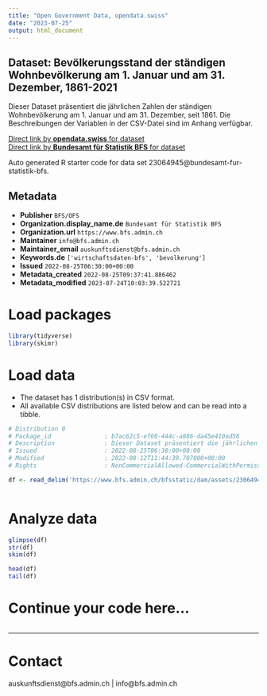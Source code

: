 ```yaml
---
title: "Open Government Data, opendata.swiss"
date: "2023-07-25"
output: html_document
---
```


## Dataset: Bevölkerungsstand der ständigen Wohnbevölkerung am 1. Januar und am 31. Dezember, 1861-2021

Dieser Dataset präsentiert die jährlichen Zahlen der ständigen Wohnbevölkerung am 1. Januar und am 31. Dezember, seit 1861. Die Beschreibungen der Variablen in der CSV-Datei sind im Anhang verfügbar.

[Direct link by **opendata.swiss** for dataset](https://opendata.swiss/de/dataset/bevolkerungsstand-der-standigen-wohnbevolkerung-am-1-januar-und-am-31-dezember-1861-2021)<br>
[Direct link by **Bundesamt für Statistik BFS** for dataset](https://www.bfs.admin.ch/asset/de/ts-x-01.02.04.05-b)

Auto generated R starter code for data set 23064945@bundesamt-fur-statistik-bfs.

## Metadata

- **Publisher** `BFS/OFS`
- **Organization.display_name.de** `Bundesamt für Statistik BFS`
- **Organization.url** `https://www.bfs.admin.ch`
- **Maintainer** `info@bfs.admin.ch`
- **Maintainer_email** `auskunftsdienst@bfs.admin.ch`
- **Keywords.de** `['wirtschaftsdaten-bfs', 'bevolkerung']`
- **Issued** `2022-08-25T06:30:00+00:00`
- **Metadata_created** `2022-08-25T09:37:41.886462`
- **Metadata_modified** `2023-07-24T10:03:39.522721`


# Load packages

```r

library(tidyverse)
library(skimr)

```

# Load data

-   The dataset has 1 distribution(s) in CSV format.
-   All available CSV distributions are listed below and can be read into a tibble.

```r

# Distribution 0
# Package_id               : b7ac62c5-ef60-444c-a886-da45e410ad56
# Description              : Dieser Dataset präsentiert die jährlichen Zahlen der ständigen Wohnbevölkerung am 1. Januar und am 31. Dezember, seit 1861. Die Beschreibungen der Variablen in der CSV-Datei sind im Anhang verfügbar.
# Issued                   : 2022-08-25T06:30:00+00:00
# Modified                 : 2022-08-12T11:44:39.707000+00:00
# Rights                   : NonCommercialAllowed-CommercialWithPermission-ReferenceRequired

df <- read_delim('https://www.bfs.admin.ch/bfsstatic/dam/assets/23064948/master')



```

# Analyze data

```r

glimpse(df)
str(df)
skim(df)

head(df)
tail(df)

```

# Continue your code here...

```r

```

------------------------------------------------------------------------

# Contact

auskunftsdienst@bfs.admin.ch | info@bfs.admin.ch
